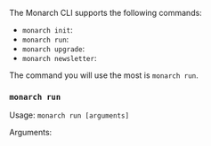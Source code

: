 The Monarch CLI supports the following commands:

- `monarch init`: <!--[--command=init --description]-->
- `monarch run`: <!--[--command=run --description]-->
- `monarch upgrade`: <!--[--command=upgrade --description]-->
- `monarch newsletter`: <!--[--command=newsletter --description]-->

The command you will use the most is `monarch run`.

### `monarch run`
Usage: `monarch run [arguments]`

Arguments:
<!--```--command=run --usage```-->

<!--```--command=_global```-->